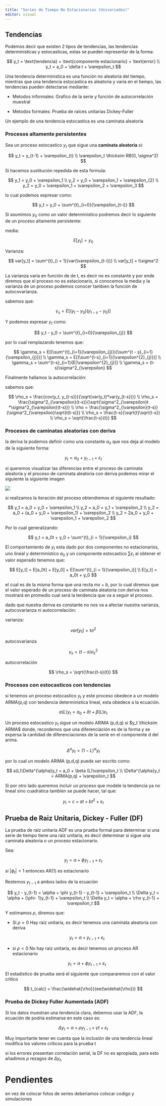 ```yaml
---
title: "Series de Tiempo No Estacionarias (Univariadas)"
editor: visual
---
```


## Tendencias

Podemos decir que existen 2 tipos de tendencias, las tendencias deterministicas y estocasticas, estas se pueden representar de la forma:

$$
y_t = \text{tendencia} + \text{componente estacionario} + \text{error}
\\
y_t = a_0 + \delta t + \varepsilon_t
$$

Una tendencia deterministica es una función no aleatoria del tiempo, mientras que una tendencia estocastica es aleatoria y varia en el tiempo, las tendencias pueden detectarse mediante:

-   Metodos informales: Grafico de la serie y función de autocorrelación muestral

-   Metodos formales: Prueba de raíces unitarias Dickey-Fuller

Un ejemplo de una tendencia estocastica es una caminata aleatoria

### Procesos altamente persistentes

Sea un proceso estocastico $y_t$ que sigue una **caminata aleatoria** si:

$$
y_t = y_{t-1} + \varepsilon_{t} 
\\
\varepsilon_t \thicksim RB(0, \sigma^2)
$$

Si hacemos sustitución repedida de esta formula:

$$
y_1 = y_0 + \varepsilon_1
\\
y_2 = y_0 + \varepsilon_1 + \varepsilon_{2}
\\
y_2 = y_0 + \varepsilon_1 + \varepsilon_2 + \varepsilon_3
$$

lo cual podemos expresar como:

$$
y_t = y_0 + \sum^{t}_{i=0}{\varepsilon_{t-i}}
$$

Si asumimos $y_0$ como un valor deterministico podremos decir lo siguiente de un proceso altamente persistente:

media:

$$
E[y_{t}] = y_0
$$

Varianza:

$$
var[y_t] = \sum^{t}_{i = 1}{var(\varepsilon_{t-i})}
\\
var[y_t] = t\sigma^2
$$

La varianza varia en función de de t, es decir no es constante y por ende diremos que el proceso no es estacionario, si conocemos la media y la varianza de un proceso podemos conocer tambien la función de autocovarianza.

sabemos que:

$$
\gamma_s = E[(y_t-y_0)(y_{t-s}-y_0)] 
$$

Y podemos expresar $y_t$ como:

$$
y_t - y_0 = \sum^{t}_{i=0}{\varepsilon_{j}}
$$

por lo cual remplazando tenemos que:

$$
\gamma_s = E[(\sum^{t}_{i=1}{\varepsilon_{j}})(\sum^{t - s}_{i=1}{\varepsilon_{j}})] 
\\
\gamma_s = E[(\sum^{t-s}_{i=1}{\varepsilon^{2}_{j}})]
\\
\gamma_s = \sum^{t-s}_{i=1}{E[\varepsilon^{2}_{j}]}
\\
\gamma_s = (t-s)\sigma^2_{\varepsilon}
$$

Finalmente hallamos la autocorrelación:

sabemos que:

$$
\rho_s = \frac{cov(y_t, y_{t-s})}{\sqrt{var(y_t)*var(y_{t-s})}}
\\
\rho_s = \frac{\sigma^2_{\varepsilon}(t-s)}{\sqrt{\sigma^2_{\varepsilon}t *\sigma^2_{\varepsilon}(t-s)}}
\\
\rho = \frac{\sigma^2_{\varepsilon}(t-s)}{\sigma^2_{\varepsilon}\sqrt{t(t-s)}}
\\
\rho_s = \frac{t-s}{\sqrt{t}\sqrt{t-s}}
\\
\rho_s = \sqrt{\frac{t-s}{t}}
$$

### Procesos de caminatas aleatorias con deriva

la deriva la podemos definir como una constante $a_0$ que nos deja al modelo de la siguiente forma:

$$
y_t = a_0 + y_{t-1} + \varepsilon_{t} 
$$

si queremos visualizar las diferencias entre el proceso de caminata aleatoria y el proceso de caminata aleatoria con deriva podemos mirar el siguiente la siguiente imagen

![](caminata_aleatoria_y_ca_deriva.jpeg){fig-align="center"}

si realizamos la iteración del proceso obtendremos el siguiente resultado:

$$
y_1 = a_0 + y_0 + \varepsilon_1
\\
y_2 = a_0 + y_1 + \varepsilon_2
\\
y_2 = a_0 + (a_0 + y_0 + \varepsilon_1) + \varepsilon_2
\\
y_2 = 2a_0 + y_0 + \varepsilon_1 + \varepsilon_2
$$

Por lo cual generalizando:

$$
y_t = a_0t + y_0 + \sum^{t}_{i = 1}{\varepsilon_i}
$$

El comportamiento de $y_t$ esta dado por dos componentes no estacionarios, uno lineal y deterministico $a_0$ y un componente estocastico $\sum{\varepsilon_i}$ al obtener el valor esperado tenemos que:

$$
E[y_t] = E[a_0t] + E[y_0] + E[\sum^{t}_{i = 1}{\varepsilon_i}]
\\
E[y_t] = a_0t + y_0
$$

el cual es de la misma forma que una recta $mx + b$, por lo cual diremos que el valor esperado de un proceso de caminata aleatoria con deriva nos mostrará en promedio cual será la tendencia que va a seguir el proceso.

dado que nuestra deriva es constante no nos va a afectar nuestra varianza, autocovarianza ni autocorrelación:

varianza:

$$
var[y_t] = t\sigma^2
$$

autocovarianza

$$
\gamma_s = (t-s)\sigma^2_{\varepsilon}
$$

autocorrelación

$$
\rho_s = \sqrt{\frac{t-s}{t}}
$$

### Procesos con estocasticos con tendencias 

si tenemos un proceso estocastico $y_t$ y este proceso obedece a un modelo ARMA(p,q) con tendencia deterministica lineal, esta obedece a la ecuación.

$$
a(L)y_t = a_0 + \delta t + \beta(L)\varepsilon_t
$$

Un proceso estocastico $y_t$ sigue un modelo ARIMA (p,d,q) si $y_t  \thicksim ARMA$ donde, recordemos que una diferenciación es de la forma y se expersa la cantidad de diferenciaciones de la serie en el componente d del arima.

$$
\Delta^\alpha y_t = (1 - L)^\alpha y_t
$$

por lo cual un modelo ARIMA (p,d,q) puede ser escrito como:

$$
a(L)\Delta^{\alpha}y_t = a_0 + \beta (L)\varepsilon_t
\\
\Delta^{\alpha}y_t = ARMA(p,q) + \varepsilon_t
$$

Si por otro lado queremos incluir un proceso que modele la tendencia ya no lineal sino cuadratica tambien se puede hacer, tal que:

$$
y_t = c + at + bt^2 + \varepsilon_t
$$

## Prueba de Raiz Unitaria,  Dickey - Fuller (DF)

La prueba de raíz unitaria ADF es una prueba formal para determinar si una serie de tiempo tiene una raíz unitaria, es decir determinar si sigue una caminata aleatoria o un proceso estacionario.

Sea:

$$
y_t = \alpha + \phi y_{t-1} + \varepsilon_t
$$

si $|\phi_t| < 1$ entonces AR(1) es estacionario

Restemos $y_{t-1}$ a ambos lados de la ecuación

$$
y_t - y_{t-1} = \alpha + \phi y_{t-1} - y_{t-1} + \varepsilon_t
\\
\Delta y_t = \alpha + (\phi- 1)y_{t-1} + \varepsilon_t
\\
\Delta y_t = \alpha + \rho y_{t-1} + \varepsilon_t
$$

Y estimamos $\rho$, diremos que:

-   Si $\rho = 0$ Hay raiz unitaria, es decir tenemos una caminata aleatoria con deriva

    $$
    y_t = \alpha + y_{t-1} + \varepsilon_t
    $$

-   si $\rho < 0$ No hay raiz unitaria, es decir tenemos un proceso AR estacionario

    $$
    y_t = \alpha + \phi y_{t-1} + \varepsilon_t
    $$

El estadistico de prueba será el siguiente que compararemos con el valor critico

$$
t_{calc} = \frac{\widehat{\rho}}{ee(\widehat{\rho})}
$$

### Prueba de Dickey Fuller Aumentada (ADF)

Si los datos muestran una tendencia clara, debemos usar la ADF, la ecuación de podría estimarse en este caso es:

$$
\Delta y_t = \alpha + \rho y_{t-1} + \gamma t + \varepsilon_t
$$

Muy importante tener en cuenta que la inclusión de una tendencia lineal modifica los valores criticos para la prueba t

si los errores presentan correlación serial, la DF no es apropiada, para esto añadimos $\rho$ rezagos de $\Delta y_{t}$,

# Pendientes

en vez de colocar fotos de series deberiamos colocar codigo y simulaciones
